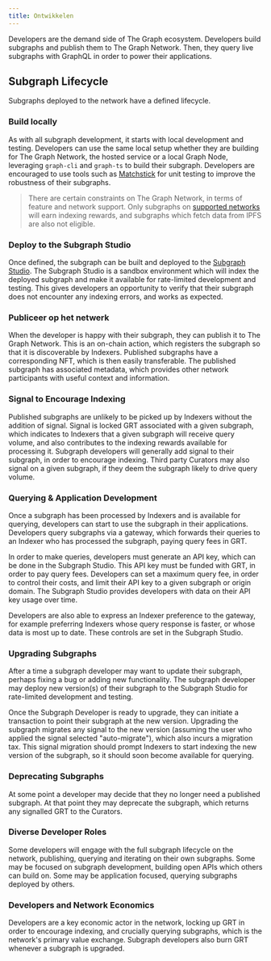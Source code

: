 ```yaml
---
title: Ontwikkelen
---
```


Developers are the demand side of The Graph ecosystem. Developers build subgraphs and publish them to The Graph Network. Then, they query live subgraphs with GraphQL in order to power their applications.

## Subgraph Lifecycle

Subgraphs deployed to the network have a defined lifecycle.

### Build locally

As with all subgraph development, it starts with local development and testing. Developers can use the same local setup whether they are building for The Graph Network, the hosted service or a local Graph Node, leveraging `graph-cli` and `graph-ts` to build their subgraph. Developers are encouraged to use tools such as [Matchstick](https://github.com/LimeChain/matchstick) for unit testing to improve the robustness of their subgraphs.

> There are certain constraints on The Graph Network, in terms of feature and network support. Only subgraphs on [supported networks](/developing/supported-networks) will earn indexing rewards, and subgraphs which fetch data from IPFS are also not eligible.

### Deploy to the Subgraph Studio

Once defined, the subgraph can be built and deployed to the [Subgraph Studio](https://thegraph.com/docs/en/deploying/subgraph-studio-faqs/). The Subgraph Studio is a sandbox environment which will index the deployed subgraph and make it available for rate-limited development and testing. This gives developers an opportunity to verify that their subgraph does not encounter any indexing errors, and works as expected.

### Publiceer op het netwerk

When the developer is happy with their subgraph, they can publish it to The Graph Network. This is an on-chain action, which registers the subgraph so that it is discoverable by Indexers. Published subgraphs have a corresponding NFT, which is then easily transferable. The published subgraph has associated metadata, which provides other network participants with useful context and information.

### Signal to Encourage Indexing

Published subgraphs are unlikely to be picked up by Indexers without the addition of signal. Signal is locked GRT associated with a given subgraph, which indicates to Indexers that a given subgraph will receive query volume, and also contributes to the indexing rewards available for processing it. Subgraph developers will generally add signal to their subgraph, in order to encourage indexing. Third party Curators may also signal on a given subgraph, if they deem the subgraph likely to drive query volume.

### Querying & Application Development

Once a subgraph has been processed by Indexers and is available for querying, developers can start to use the subgraph in their applications. Developers query subgraphs via a gateway, which forwards their queries to an Indexer who has processed the subgraph, paying query fees in GRT.

In order to make queries, developers must generate an API key, which can be done in the Subgraph Studio. This API key must be funded with GRT, in order to pay query fees. Developers can set a maximum query fee, in order to control their costs, and limit their API key to a given subgraph or origin domain. The Subgraph Studio provides developers with data on their API key usage over time.

Developers are also able to express an Indexer preference to the gateway, for example preferring Indexers whose query response is faster, or whose data is most up to date. These controls are set in the Subgraph Studio.

### Upgrading Subgraphs

After a time a subgraph developer may want to update their subgraph, perhaps fixing a bug or adding new functionality. The subgraph developer may deploy new version(s) of their subgraph to the Subgraph Studio for rate-limited development and testing.

Once the Subgraph Developer is ready to upgrade, they can initiate a transaction to point their subgraph at the new version. Upgrading the subgraph migrates any signal to the new version (assuming the user who applied the signal selected "auto-migrate"), which also incurs a migration tax. This signal migration should prompt Indexers to start indexing the new version of the subgraph, so it should soon become available for querying.

### Deprecating Subgraphs

At some point a developer may decide that they no longer need a published subgraph. At that point they may deprecate the subgraph, which returns any signalled GRT to the Curators.

### Diverse Developer Roles

Some developers will engage with the full subgraph lifecycle on the network, publishing, querying and iterating on their own subgraphs. Some may be focused on subgraph development, building open APIs which others can build on. Some may be application focused, querying subgraphs deployed by others.

### Developers and Network Economics

Developers are a key economic actor in the network, locking up GRT in order to encourage indexing, and crucially querying subgraphs, which is the network's primary value exchange. Subgraph developers also burn GRT whenever a subgraph is upgraded.
